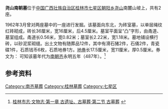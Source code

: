 '''尧山南朝墓'''位于[[中国|中国]][[广西壮族自治区|广西壮族自治区]][[桂林市|桂林市]][[七星区|七星区]][[朝阳乡|朝阳乡]][[尧山_(桂林)|尧山]]南麓山坡上，共有2座。

1962年3月曾对两座墓中的一座进行发掘。该墓面向东北，为砖室墓，以单层绳纹红砖砌成，砖长36厘米，宽16厘米，后4.5厘米。墓室平面呈“凸”字形，由甬道、墓室组成。甬道长0.56米，宽0.82米；墓室长2.22米，宽1.18米。墓地铺设横行砖，以砂泥浆砌缝。出土文物有随葬品12件，其中有滑石猪2件，石俑2件，青瓷碟1件，石质钱币6枚，石质地券1方。[[地券|地券]]长17.5厘米，宽11厘米，厚0.5厘米。券文为：
{{quote|齐[[永明|永明]]五年太岁丁卯十二月壬子朔九日庚申，湘州[[始安郡|始安郡]][[始安县_(西汉)|始安县]]都乡都唐里男民秦僧猛，薄命终没归豪（蒿）里。今买得本郡县乡里福乐坑□□纵广五亩地，立冢一丘，雇钱万万九千九百九十文。四域之内，生根之（物），尽属死人。即日毕了。时证知李定度，张坚固，以钱半百，分券为明。如律令。}}
可知该墓年代为[[南朝齐|南朝齐]]永明五年（487年）。<ref>[http://www.gxdqw.com/bin/mse.exe?seachword=&K=b&A=10&rec=210&run=13 桂林市志·文物志·第一章 古遗址、古墓葬·第二节 古墓葬] {{webarchive|url=https://web.archive.org/web/20170312073444/http://www.gxdqw.com/bin/mse.exe?seachword=&K=b&A=10&rec=210&run=13 |date=2017-03-12 }}</ref>

==参考资料==
{{reflist}}

[[Category:南齐墓葬|Category:南齐墓葬]]
[[Category:桂林墓葬|Category:桂林墓葬]]
[[Category:七星区|Category:七星区]]